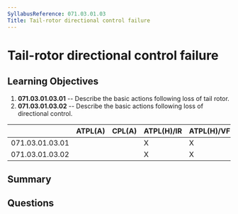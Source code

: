 ```yaml
---
SyllabusReference: 071.03.01.03
Title: Tail-rotor directional control failure
---
```


# Tail-rotor directional control failure

## Learning Objectives

1.  **071.03.01.03.01** -- Describe the basic actions following loss of tail
    rotor.
2.  **071.03.01.03.02** -- Describe the basic actions following loss of
    directional control.

|                 | ATPL(A) | CPL(A) | ATPL(H)/IR | ATPL(H)/VFR | CPL(H) | IR | CBIR(A) |
| --------------- | ------- | ------ | ---------- | ----------- | ------ | -- | ------- |
| 071.03.01.03.01 |         |        | X          | X           | X      |    |         |
| 071.03.01.03.02 |         |        | X          | X           | X      |    |         |

## Summary

## Questions
